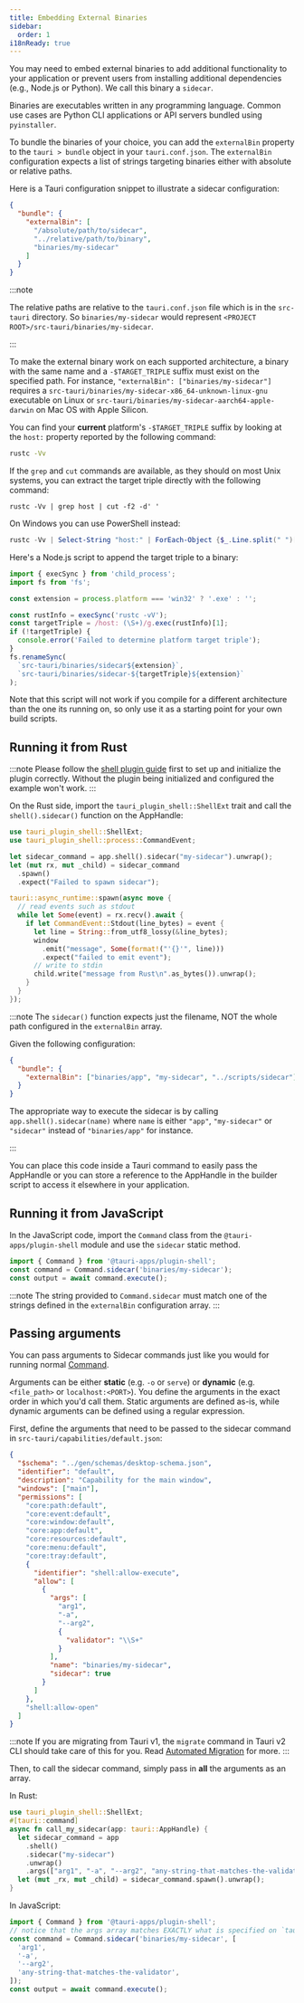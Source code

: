 ```yaml
---
title: Embedding External Binaries
sidebar:
  order: 1
i18nReady: true
---
```


You may need to embed external binaries to add additional functionality to your application or prevent users from installing additional dependencies (e.g., Node.js or Python). We call this binary a `sidecar`.

Binaries are executables written in any programming language. Common use cases are Python CLI applications or API servers bundled using `pyinstaller`.

To bundle the binaries of your choice, you can add the `externalBin` property to the `tauri > bundle` object in your `tauri.conf.json`.
The `externalBin` configuration expects a list of strings targeting binaries either with absolute or relative paths.

Here is a Tauri configuration snippet to illustrate a sidecar configuration:

```json title="src-tauri/tauri.conf.json"
{
  "bundle": {
    "externalBin": [
      "/absolute/path/to/sidecar",
      "../relative/path/to/binary",
      "binaries/my-sidecar"
    ]
  }
}
```

:::note

The relative paths are relative to the `tauri.conf.json` file which is in the `src-tauri` directory.
So `binaries/my-sidecar` would represent `<PROJECT ROOT>/src-tauri/binaries/my-sidecar`.

:::

To make the external binary work on each supported architecture, a binary with the same name and a `-$TARGET_TRIPLE` suffix must exist on the specified path.
For instance, `"externalBin": ["binaries/my-sidecar"]` requires a `src-tauri/binaries/my-sidecar-x86_64-unknown-linux-gnu` executable on Linux or `src-tauri/binaries/my-sidecar-aarch64-apple-darwin` on Mac OS with Apple Silicon.

You can find your **current** platform's `-$TARGET_TRIPLE` suffix by looking at the `host:` property reported by the following command:

```sh
rustc -Vv
```

If the `grep` and `cut` commands are available, as they should on most Unix systems, you can extract the target triple directly with the following command:

```shell
rustc -Vv | grep host | cut -f2 -d' '
```

On Windows you can use PowerShell instead:

```powershell
rustc -Vv | Select-String "host:" | ForEach-Object {$_.Line.split(" ")[1]}
```

Here's a Node.js script to append the target triple to a binary:

```javascript
import { execSync } from 'child_process';
import fs from 'fs';

const extension = process.platform === 'win32' ? '.exe' : '';

const rustInfo = execSync('rustc -vV');
const targetTriple = /host: (\S+)/g.exec(rustInfo)[1];
if (!targetTriple) {
  console.error('Failed to determine platform target triple');
}
fs.renameSync(
  `src-tauri/binaries/sidecar${extension}`,
  `src-tauri/binaries/sidecar-${targetTriple}${extension}`
);
```

Note that this script will not work if you compile for a different architecture than the one its running on,
so only use it as a starting point for your own build scripts.

## Running it from Rust

:::note
Please follow the [shell plugin guide](/plugin/shell/) first to set up and initialize the plugin correctly.
Without the plugin being initialized and configured the example won't work.
:::

On the Rust side, import the `tauri_plugin_shell::ShellExt` trait and call the `shell().sidecar()` function on the AppHandle:

```rust
use tauri_plugin_shell::ShellExt;
use tauri_plugin_shell::process::CommandEvent;

let sidecar_command = app.shell().sidecar("my-sidecar").unwrap();
let (mut rx, mut _child) = sidecar_command
  .spawn()
  .expect("Failed to spawn sidecar");

tauri::async_runtime::spawn(async move {
  // read events such as stdout
  while let Some(event) = rx.recv().await {
    if let CommandEvent::Stdout(line_bytes) = event {
      let line = String::from_utf8_lossy(&line_bytes);
      window
        .emit("message", Some(format!("'{}'", line)))
        .expect("failed to emit event");
      // write to stdin
      child.write("message from Rust\n".as_bytes()).unwrap();
    }
  }
});
```

:::note
The `sidecar()` function expects just the filename, NOT the whole path configured in the `externalBin` array.

Given the following configuration:

```json title="src-tauri/tauri.conf.json"
{
  "bundle": {
    "externalBin": ["binaries/app", "my-sidecar", "../scripts/sidecar"]
  }
}
```

The appropriate way to execute the sidecar is by calling `app.shell().sidecar(name)` where `name` is either `"app"`, `"my-sidecar"` or `"sidecar"`
instead of `"binaries/app"` for instance.

:::

You can place this code inside a Tauri command to easily pass the AppHandle or you can store a reference to the AppHandle in the builder script to access it elsewhere in your application.

## Running it from JavaScript

In the JavaScript code, import the `Command` class from the `@tauri-apps/plugin-shell` module and use the `sidecar` static method.

```javascript
import { Command } from '@tauri-apps/plugin-shell';
const command = Command.sidecar('binaries/my-sidecar');
const output = await command.execute();
```

:::note
The string provided to `Command.sidecar` must match one of the strings defined in the `externalBin` configuration array.
:::

## Passing arguments

You can pass arguments to Sidecar commands just like you would for running normal [Command][std::process::Command].

Arguments can be either **static** (e.g. `-o` or `serve`) or **dynamic** (e.g. `<file_path>` or `localhost:<PORT>`). You define the arguments in the exact order in which you'd call them. Static arguments are defined as-is, while dynamic arguments can be defined using a regular expression.

First, define the arguments that need to be passed to the sidecar command in `src-tauri/capabilities/default.json`:

```json title="src-tauri/capabilities/default.json" ins={14-31}
{
  "$schema": "../gen/schemas/desktop-schema.json",
  "identifier": "default",
  "description": "Capability for the main window",
  "windows": ["main"],
  "permissions": [
    "core:path:default",
    "core:event:default",
    "core:window:default",
    "core:app:default",
    "core:resources:default",
    "core:menu:default",
    "core:tray:default",
    {
      "identifier": "shell:allow-execute",
      "allow": [
        {
          "args": [
            "arg1",
            "-a",
            "--arg2",
            {
              "validator": "\\S+"
            }
          ],
          "name": "binaries/my-sidecar",
          "sidecar": true
        }
      ]
    },
    "shell:allow-open"
  ]
}
```

:::note
If you are migrating from Tauri v1, the `migrate` command in Tauri v2 CLI should take care of this for you. Read [Automated Migration](/start/migrate/from-tauri-1/#automated-migration) for more.
:::

Then, to call the sidecar command, simply pass in **all** the arguments as an array.

In Rust:

```rust
use tauri_plugin_shell::ShellExt;
#[tauri::command]
async fn call_my_sidecar(app: tauri::AppHandle) {
  let sidecar_command = app
    .shell()
    .sidecar("my-sidecar")
    .unwrap()
    .args(["arg1", "-a", "--arg2", "any-string-that-matches-the-validator"]);
  let (mut _rx, mut _child) = sidecar_command.spawn().unwrap();
}
```

In JavaScript:

```javascript
import { Command } from '@tauri-apps/plugin-shell';
// notice that the args array matches EXACTLY what is specified on `tauri.conf.json`.
const command = Command.sidecar('binaries/my-sidecar', [
  'arg1',
  '-a',
  '--arg2',
  'any-string-that-matches-the-validator',
]);
const output = await command.execute();
```

[std::process::Command]: https://doc.rust-lang.org/std/process/struct.Command.html
